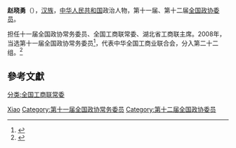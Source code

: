 '''赵晓勇'''（{{bd|1951年||}}），[[汉族|汉族]]，[[中华人民共和国|中华人民共和国]]政治人物，第十一届、第十二届[[全国政协委员|全国政协委员]]。

担任十一届全国政协常务委员、全国工商联常委、湖北省工商联主席。2008年，当选第十一届全国政协常务委员<ref>{{cite news|title=第十一届全国政协委员名单|url=http://www.indaa.com.cn/zt/2009qglh/zxzs/200903/t20090303_127573.html|accessdate=2013-04-09|newspaper=新华社北京1月25日电 中国人民政治协商会议第十一届全国委员会委员名单(共2237人，2008年1月25日政协第十届全国委员会常务委员会第二十次会议通过)|date=2008年1月25日|deadurl=yes|archiveurl=https://web.archive.org/web/20130928014403/http://www.indaa.com.cn/zt/2009qglh/zxzs/200903/t20090303_127573.html|archivedate=2013年9月28日}}</ref>，代表中华全国工商业联合会，分入第二十二组。<ref>{{cite news|title=全国政协信息-赵晓勇|url=http://www.cppcc.gov.cn/CMS/wylibary/showJcwyxtInfoWylibary.action?tabJcwyxt.guid=11W0007350&wytype=wjwy|accessdate=2013-04-11|newspaper=全国政协委员会|archive-date=2019-08-31|archive-url=https://web.archive.org/web/20190831073241/http://www.cppcc.gov.cn/CMS/wylibary/showJcwyxtInfoWylibary.action?tabJcwyxt.guid=11W0007350&wytype=wjwy|dead-url=no}}</ref>

== 參考文獻 ==
{{reflist}}

{{中国政治人物小作品}}
{{中华全国工商业联合会第十届执行委员会}}
{{中华全国工商业联合会第十一届执行委员会}}

{{Authority control}}
{{DEFAULTSORT:Zhao赵}}
[[Category:赵姓|Xiao]]
[[分类:全国工商联常委|分类:全国工商联常委]]
[[Category:第十一届全国政协常务委员|Category:第十一届全国政协常务委员]]
[[Category:第十二届全国政协委员|Category:第十二届全国政协委员]]